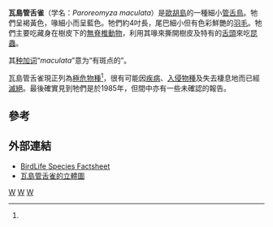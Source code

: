 {{Speciesbox
| taxon = Paroreomyza maculata
| authority = Cabanis, 1850
| image = Paroreomyza maculata.jpg
| image_caption = 瓦島管舌雀
| status = PE
| status_system = iucn3.1
| status_ref = <ref name=IUCN>{{IUCN2008|assessors=BirdLife International|year=2008|id=149625|title=Paroreomyza maculata|downloaded=2009-01-28}}</ref>
}}

'''瓦島管舌雀'''（学名：''Paroreomyza maculata''）是[[歐胡島|歐胡島]]的一種細小[[管舌鳥|管舌鳥]]。牠們呈褐黃色，喙細小而呈藍色。牠們約4吋長，尾巴細小但有色彩鮮艷的[[羽毛|羽毛]]。牠們主要吃藏身在樹皮下的[[無脊椎動物|無脊椎動物]]，利用其喙來撕開樹皮及特有的[[舌頭|舌頭]]來吃[[昆蟲|昆蟲]]。

其[[种加词|种加词]]“''maculata''”意为“有斑点的”。

瓦島管舌雀現正列為[[極危物種|極危物種]]<ref name=IUCN/>，很有可能因[[疾病|疾病]]、[[入侵物種|入侵物種]]及失去棲息地而已經[[滅絕|滅絕]]。最後確實見到牠們是於1985年，但間中亦有一些未確認的報告。

==參考==
{{reflist}}

==外部連結==
* [http://www.birdlife.org/datazone/species/index.html?action=SpcHTMDetails.asp&sid=8917&m=0 BirdLife Species Factsheet] {{Wayback|url=http://www.birdlife.org/datazone/species/index.html?action=SpcHTMDetails.asp&sid=8917&m=0 |date=20090103064803 }}
* [http://nlbif.eti.uva.nl/naturalis/detail?lang=uk&id=9 瓦島管舌雀的立體圖] {{Wayback|url=http://nlbif.eti.uva.nl/naturalis/detail?lang=uk&id=9 |date=20140826120044 }}
{{Taxonbar|from=Q1302397}}

[[Category:管舌鸟亚科|W]]
[[Category:夏威夷鸟类|W]]
[[Category:1850年描述的鸟类|W]]